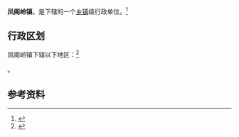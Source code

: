 {{中国乡级行政区|61/03/04/115/000}}

'''凤阁岭镇'''，是{{PRC admin/fullname|61/03/04/115/000|3}}下辖的一个[[乡镇|乡镇]]级行政单位。<ref>{{PRC admin/ref sgc|{{PRC admin/parent|61/03/04/115/000}}}}</ref>

== 行政区划 ==

凤阁岭镇下辖以下地区：<ref>{{PRC admin/ref sgc|61/03/04/115/000}}</ref>

{{PRC admin/children|61/03/04/115/000}}。

== 参考资料 ==

{{reflist}}

{{行政区划小作品}}
{{PRC admin/navcat|61/03/04/115/000}}
